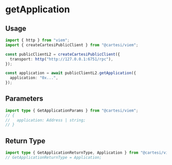 # getApplication

## Usage

```ts twoslash
import { http } from "viem";
import { createCartesiPublicClient } from "@cartesi/viem";

const publicClientL2 = createCartesiPublicClient({
  transport: http("http://127.0.0.1:6751/rpc"),
});

const application = await publicClientL2.getApplication({
  application: "0x...",
});
```

## Parameters

```ts twoslash
import type { GetApplicationParams } from "@cartesi/viem";
// {
//   application: Address | string;
// }
```

## Return Type

```ts twoslash
import type { GetApplicationReturnType, Application } from "@cartesi/viem";
// GetApplicationReturnType = Application;
```
